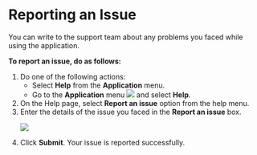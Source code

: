 
# Reporting an Issue

You can write to the support team about any problems you faced while using the application.

**To report an issue, do as follows:**

<ol>
<li>Do one of the following actions:
<ul>
<li>Select <b>Help</b> from the <b>Application</b> menu.</li>
<li>Go to the <b>Application</b> menu <img src={BurgerMenu}/> and select <b>Help</b>.</li>
</ul>
</li>
<li>On the Help page, select <b>Report an issue</b> option from the help menu.</li>
<li>Enter the details of the issue you faced in the <b>Report an issue</b> box.
<p>
    <img src={PortalHelp} />
</p>
</li>
<li>Click <b>Submit</b>. Your issue is reported successfully.</li>
</ol>
